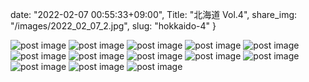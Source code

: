 date: "2022-02-07 00:55:33+09:00",
Title: "北海道 Vol.4",
share_img: "/images/2022_02_07_2.jpg",
slug: "hokkaido-4"
}



<img src="/images/2022_02_07_1.jpg" alt="post image" />
<img src="/images/2022_02_07_2.jpg" alt="post image" />
<img src="/images/2022_02_07_3.jpg" alt="post image" />
<img src="/images/2022_02_07_4.jpg" alt="post image" />
<img src="/images/2022_02_07_5.jpg" alt="post image" />
<img src="/images/2022_02_07_6.jpg" alt="post image" />
<img src="/images/2022_02_07_7.jpg" alt="post image" />
<img src="/images/2022_02_07_8.jpg" alt="post image" />
<img src="/images/2022_02_07_9.jpg" alt="post image" />
<img src="/images/2022_02_07_10.jpg" alt="post image" />
<img src="/images/2022_02_07_11.jpg" alt="post image" />
<img src="/images/2022_02_07_12.jpg" alt="post image" />
<img src="/images/2022_02_07_13.jpg" alt="post image" />